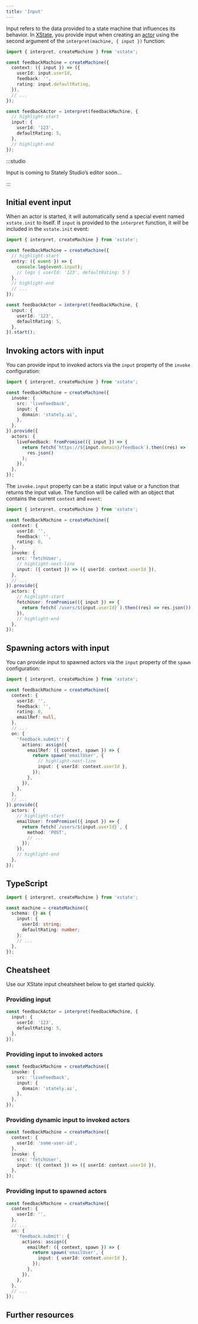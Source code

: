 ```yaml
---
title: 'Input'
---
```


Input refers to the data provided to a state machine that influences its behavior. In [XState](xstate.mdx), you provide input when creating an [actor](actors.mdx) using the second argument of the `interpret(machine, { input })` function:

```ts
import { interpret, createMachine } from 'xstate';

const feedbackMachine = createMachine({
  context: ({ input }) => ({
    userId: input.userId,
    feedback: '',
    rating: input.defaultRating,
  }),
  // ...
});

const feedbackActor = interpret(feedbackMachine, {
  // highlight-start
  input: {
    userId: '123',
    defaultRating: 5,
  },
  // highlight-end
});
```

:::studio

Input is coming to Stately Studio’s editor soon…

:::

## Initial event input

When an actor is started, it will automatically send a special event named `xstate.init` to itself. If `input` is provided to the `interpret` function, it will be included in the `xstate.init` event:

```ts
import { interpret, createMachine } from 'xstate';

const feedbackMachine = createMachine({
  // highlight-start
  entry: ({ event }) => {
    console.log(event.input);
    // logs { userId: '123', defaultRating: 5 }
  },
  // highlight-end
  // ...
});

const feedbackActor = interpret(feedbackMachine, {
  input: {
    userId: '123',
    defaultRating: 5,
  },
}).start();
```

## Invoking actors with input

You can provide input to invoked actors via the `input` property of the `invoke` configuration:

```ts
import { interpret, createMachine } from 'xstate';

const feedbackMachine = createMachine({
  invoke: {
    src: 'liveFeedback',
    input: {
      domain: 'stately.ai',
    },
  },
}).provide({
  actors: {
    liveFeedback: fromPromise(({ input }) => {
      return fetch(`https://${input.domain}/feedback`).then((res) =>
        res.json()
      );
    }),
  },
});
```

The `invoke.input` property can be a static input value or a function that returns the input value. The function will be called with an object that contains the current `context` and `event`:

```ts
import { interpret, createMachine } from 'xstate';

const feedbackMachine = createMachine({
  context: {
    userId: '',
    feedback: '',
    rating: 0,
  },
  invoke: {
    src: 'fetchUser',
    // highlight-next-line
    input: ({ context }) => ({ userId: context.userId }),
  },
  // ...
}).provide({
  actors: {
    // highlight-start
    fetchUser: fromPromise(({ input }) => {
      return fetch(`/users/${input.userId}`).then((res) => res.json());
    }),
    // highlight-end
  },
});
```

## Spawning actors with input

You can provide input to spawned actors via the `input` property of the `spawn` configuration:

```ts
import { interpret, createMachine } from 'xstate';

const feedbackMachine = createMachine({
  context: {
    userId: '',
    feedback: '',
    rating: 0,
    emailRef: null,
  },
  // ...
  on: {
    'feedback.submit': {
      actions: assign({
        emailRef: ({ context, spawn }) => {
          return spawn('emailUser', {
            // highlight-next-line
            input: { userId: context.userId },
          });
        },
      }),
    },
  },
  // ...
}).provide({
  actors: {
    // highlight-start
    emailUser: fromPromise(({ input }) => {
      return fetch(`/users/${input.userId}`, {
        method: 'POST',
        // ...
      });
    }),
    // highlight-end
  },
});
```

## TypeScript

```ts
import { interpret, createMachine } from 'xstate';

const machine = createMachine({
  schema: {} as {
    input: {
      userId: string;
      defaultRating: number;
    };
    // ...
  },
});
```

## Cheatsheet

Use our XState input cheatsheet below to get started quickly.

### Providing input

```ts
const feedbackActor = interpret(feedbackMachine, {
  input: {
    userId: '123',
    defaultRating: 5,
  },
});
```

### Providing input to invoked actors

```ts
const feedbackMachine = createMachine({
  invoke: {
    src: 'liveFeedback',
    input: {
      domain: 'stately.ai',
    },
  },
});
```

### Providing dynamic input to invoked actors

```ts
const feedbackMachine = createMachine({
  context: {
    userId: 'some-user-id',
  },
  invoke: {
    src: 'fetchUser',
    input: ({ context }) => ({ userId: context.userId }),
  },
});
```

### Providing input to spawned actors

```ts
const feedbackMachine = createMachine({
  context: {
    userId: '',
  },
  // ...
  on: {
    'feedback.submit': {
      actions: assign({
        emailRef: ({ context, spawn }) => {
          return spawn('emailUser', {
            input: { userId: context.userId },
          });
        },
      }),
    },
  },
  // ...
});
```

## Further resources
